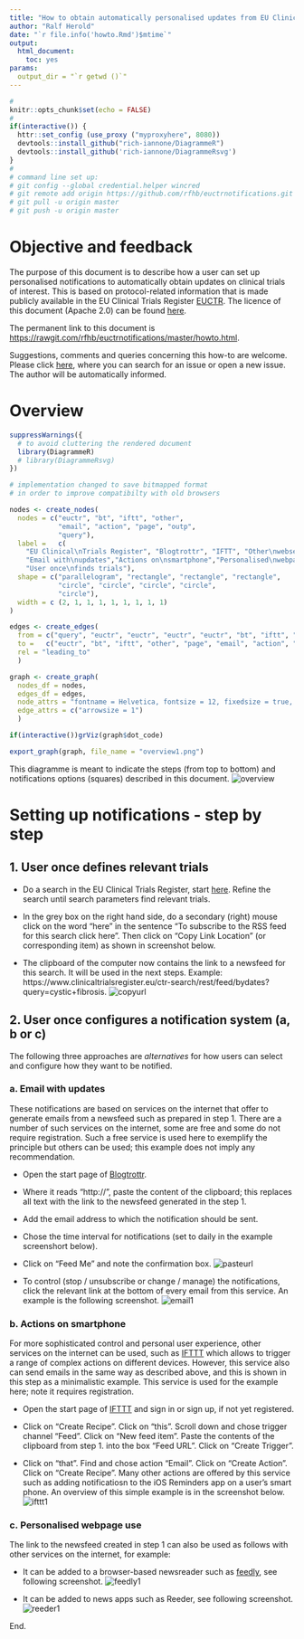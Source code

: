 ```yaml
---
title: "How to obtain automatically personalised updates from EU Clinical Trials Register"
author: "Ralf Herold"
date: "`r file.info('howto.Rmd')$mtime`"
output: 
  html_document: 
    toc: yes
params: 
  output_dir = "`r getwd ()`"
---
```


```r
#
knitr::opts_chunk$set(echo = FALSE)
#
if(interactive()) {
  httr::set_config (use_proxy ("myproxyhere", 8080))
  devtools::install_github("rich-iannone/DiagrammeR")
  devtools::install_github('rich-iannone/DiagrammeRsvg')
}
#
# command line set up:
# git config --global credential.helper wincred
# git remote add origin https://github.com/rfhb/euctrnotifications.git
# git pull -u origin master
# git push -u origin master
```

# Objective and feedback

The purpose of this document is to describe how a user can set up personalised notifications to automatically obtain updates on clinical trials of interest. This is based on protocol-related information that is made publicly available in the EU Clinical Trials Register [EUCTR](https://www.clinicaltrialsregister.eu/). The licence of this document (Apache 2.0) can be found [here](https://github.com/rfhb/euctrnotifications/blob/master/LICENSE).

The permanent link to this document is [https://rawgit.com/rfhb/euctrnotifications/master/howto.html](https://rawgit.com/rfhb/euctrnotifications/master/howto.html).

Suggestions, comments and queries concerning this how-to are welcome. Please click [here](https://github.com/rfhb/euctrnotifications/issues), where you can search for an issue or open a new issue. The author will be automatically informed. 


# Overview

```r
suppressWarnings({
  # to avoid cluttering the rendered document
  library(DiagrammeR)
  # library(DiagrammeRsvg)
})

# implementation changed to save bitmapped format 
# in order to improve compatibilty with old browsers

nodes <- create_nodes(
  nodes = c("euctr", "bt", "iftt", "other", 
            "email", "action", "page", "outp", 
            "query"),
  label =   c(
    "EU Clinical\nTrials Register", "Blogtrottr", "IFTT", "Other\nwebservice", 
    "Email with\nupdates","Actions on\nsmartphone","Personalised\nwebpage","Other\noutput",
    "User once\nfinds trials"),
  shape = c("parallelogram", "rectangle", "rectangle", "rectangle", 
            "circle", "circle", "circle", "circle",  
            "circle"),
  width = c (2, 1, 1, 1, 1, 1, 1, 1, 1)
)

edges <- create_edges(
  from = c("query", "euctr", "euctr", "euctr", "euctr", "bt", "iftt", "other"),
  to =   c("euctr", "bt", "iftt", "other", "page", "email", "action", "outp"),
  rel = "leading_to"
  )

graph <- create_graph(
  nodes_df = nodes,
  edges_df = edges,
  node_attrs = "fontname = Helvetica, fontsize = 12, fixedsize = true, height = 1",
  edge_attrs = c("arrowsize = 1")
  )

if(interactive())grViz(graph$dot_code)

export_graph(graph, file_name = "overview1.png")

```

This diagramme is meant to indicate the steps (from top to bottom) and notifications options (squares) described in this document. ![overview](overview1.png)

# Setting up notifications - step by step

## 1. User once defines relevant trials

- Do a search in the EU Clinical Trials Register, start [here](https://www.clinicaltrialsregister.eu/ctr-search/search). Refine the search until search parameters find relevant trials. 

- In the grey box on the right hand side, do a secondary (right) mouse click on the word "here" in the sentence "To subscribe to the RSS feed for this search click here". Then click on "Copy Link Location" (or corresponding item) as shown in screenshot below. 

- The clipboard of the computer now contains the link to a newsfeed for this search. It will be used in the next steps. Example: https://www.clinicaltrialsregister.eu/ctr-search/rest/feed/bydates?query=cystic+fibrosis. ![copyurl](euctr1.jpg)

## 2. User once configures a notification system (a, b or c)

The following three approaches are *alternatives* for how users can select and configure how they want to be notified. 

### a. Email with updates

These notifications are based on services on the internet that offer to generate emails from a newsfeed such as prepared in step 1. There are a number of such services on the internet, some are free and some do not require registration. Such a free service is used here to exemplify the principle but others can be used; this example does not imply any recommendation. 

- Open the start page of [Blogtrottr](https://blogtrottr.com/). 

- Where it reads "http://", paste the content of the clipboard; this replaces all text with the link to the newsfeed generated in the step 1. 

- Add the email address to which the notification should be sent. 

- Chose the time interval for notifications (set to daily in the example screenshort below). 

- Click on "Feed Me" and note the confirmation box. ![pasteurl](blogtrottr1.jpg)

- To control (stop / unsubscribe or change / manage) the notifications, click the relevant link at the bottom of every email from this service. An example is the following screenshot. ![email1](email1.jpg)


### b. Actions on smartphone

For more sophisticated control and personal user experience, other services on the internet can be used, such as [IFTTT](https://ifttt.com/) which allows to trigger a range of complex actions on different devices. However, this service also can send emails in the same way as described above, and this is shown in this step as a minimalistic example. This service is used for the example here; note it requires registration. 

- Open the start page of [IFTTT](https://ifttt.com/) and sign in or sign up, if not yet registered. 

- Click on "Create Recipe". Click on "this". Scroll down and chose trigger channel "Feed". Click on "New feed item". Paste the contents of the clipboard from step 1. into the box "Feed URL". Click on "Create Trigger". 

- Click on "that". Find and chose action "Email". Click on "Create Action". Click on "Create Recipe". Many other actions are offered by this service such as adding notificatiosn to the iOS Reminders app on a user's smart phone. An overview of this simple example is in the screenshot below. ![ifttt1](ifttt1.jpg)


### c. Personalised webpage use

The link to the newsfeed created in step 1 can also be used as follows with other services on the internet, for example: 

- It can be added to a browser-based newsreader such as [feedly](https://feedly.com/i/latest), see following screenshot. ![feedly1](feedly1.jpg)

- It can be added to news apps such as Reeder, see following screenshot. ![reeder1](reeder1.jpg)

End.

